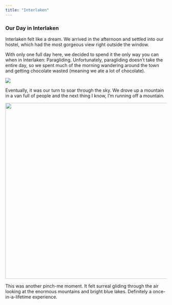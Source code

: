 ```yaml
---
title: "Interlaken"
---
```


### Our Day in Interlaken

Interlaken felt like a dream. We arrived in the afternoon and settled into our hostel, which had the most gorgeous view right outside the window.

With only one full day here, we decided to spend it the only way you can when in Interlaken: Paragliding. Unfortunately, paragliding doesn't take the entire day, so we spent much of the morning wandering around the town and getting chocolate wasted (meaning we ate a lot of chocolate).

![](images/Interlaken5.png){fig-align="center"}

Eventually, it was our turn to soar through the sky. We drove up a mountain in a van full of people and the next thing I know, I'm running off a mountain.

![](images/InterlakenCollage.png){fig-align="center" width="550"}

This was another pinch-me moment. It felt surreal gliding through the air looking at the enormous mountains and bright blue lakes. Definitely a once-in-a-lifetime experience.

